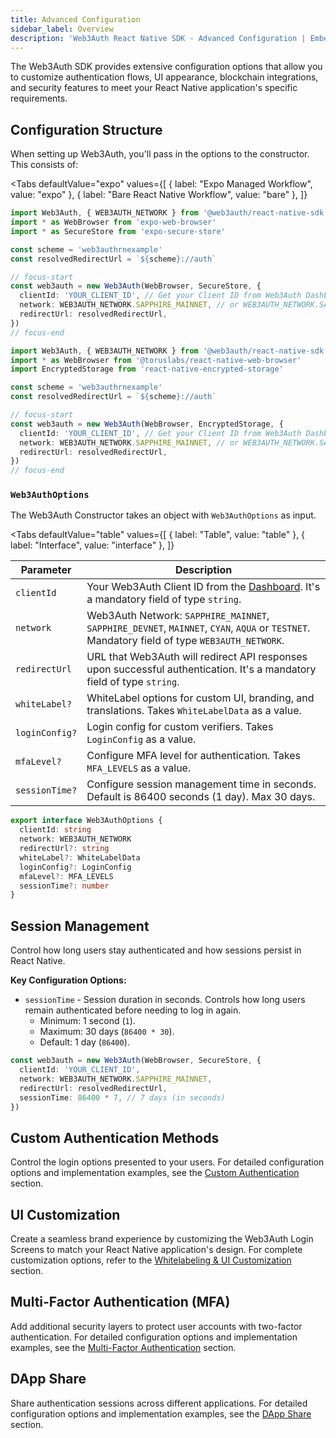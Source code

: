 ```yaml
---
title: Advanced Configuration
sidebar_label: Overview
description: 'Web3Auth React Native SDK - Advanced Configuration | Embedded Wallets'
---
```



The Web3Auth SDK provides extensive configuration options that allow you to customize authentication flows, UI appearance, blockchain integrations, and security features to meet your React Native application's specific requirements.

## Configuration Structure

When setting up Web3Auth, you'll pass in the options to the constructor. This consists of:

<Tabs
  defaultValue="expo"
  values={[
    { label: "Expo Managed Workflow", value: "expo" },
    { label: "Bare React Native Workflow", value: "bare" },
  ]}
>

<TabItem value="expo">

```typescript
import Web3Auth, { WEB3AUTH_NETWORK } from '@web3auth/react-native-sdk'
import * as WebBrowser from 'expo-web-browser'
import * as SecureStore from 'expo-secure-store'

const scheme = 'web3authrnexample'
const resolvedRedirectUrl = `${scheme}://auth`

// focus-start
const web3auth = new Web3Auth(WebBrowser, SecureStore, {
  clientId: 'YOUR_CLIENT_ID', // Get your Client ID from Web3Auth Dashboard
  network: WEB3AUTH_NETWORK.SAPPHIRE_MAINNET, // or WEB3AUTH_NETWORK.SAPPHIRE_DEVNET
  redirectUrl: resolvedRedirectUrl,
})
// focus-end
```

</TabItem>

<TabItem value="bare">

```typescript
import Web3Auth, { WEB3AUTH_NETWORK } from '@web3auth/react-native-sdk'
import * as WebBrowser from '@toruslabs/react-native-web-browser'
import EncryptedStorage from 'react-native-encrypted-storage'

const scheme = 'web3authrnexample'
const resolvedRedirectUrl = `${scheme}://auth`

// focus-start
const web3auth = new Web3Auth(WebBrowser, EncryptedStorage, {
  clientId: 'YOUR_CLIENT_ID', // Get your Client ID from Web3Auth Dashboard
  network: WEB3AUTH_NETWORK.SAPPHIRE_MAINNET, // or WEB3AUTH_NETWORK.SAPPHIRE_DEVNET
  redirectUrl: resolvedRedirectUrl,
})
// focus-end
```

</TabItem>
</Tabs>

### `Web3AuthOptions`

The Web3Auth Constructor takes an object with `Web3AuthOptions` as input.

<Tabs
  defaultValue="table"
  values={[
    { label: "Table", value: "table" },
    { label: "Interface", value: "interface" },
  ]}
>

<TabItem value="table">

| Parameter | Description |
| --- | --- |
| `clientId` | Your Web3Auth Client ID from the [Dashboard](https://dashboard.web3auth.io/). It's a mandatory field of type `string`. |
| `network` | Web3Auth Network: `SAPPHIRE_MAINNET`, `SAPPHIRE_DEVNET`, `MAINNET`, `CYAN`, `AQUA` or `TESTNET`. Mandatory field of type `WEB3AUTH_NETWORK`. |
| `redirectUrl` | URL that Web3Auth will redirect API responses upon successful authentication. It's a mandatory field of type `string`. |
| `whiteLabel?` | WhiteLabel options for custom UI, branding, and translations. Takes `WhiteLabelData` as a value. |
| `loginConfig?` | Login config for custom verifiers. Takes `LoginConfig` as a value. |
| `mfaLevel?` | Configure MFA level for authentication. Takes `MFA_LEVELS` as a value. |
| `sessionTime?` | Configure session management time in seconds. Default is 86400 seconds (1 day). Max 30 days. |

</TabItem>

<TabItem value="interface">

```typescript
export interface Web3AuthOptions {
  clientId: string
  network: WEB3AUTH_NETWORK
  redirectUrl?: string
  whiteLabel?: WhiteLabelData
  loginConfig?: LoginConfig
  mfaLevel?: MFA_LEVELS
  sessionTime?: number
}
```

</TabItem>
</Tabs>

## Session Management

Control how long users stay authenticated and how sessions persist in React Native.

**Key Configuration Options:**

- `sessionTime` - Session duration in seconds. Controls how long users remain authenticated before needing to log in again.
  - Minimum: 1 second (`1`).
  - Maximum: 30 days (`86400 * 30`).
  - Default: 1 day (`86400`).

```typescript
const web3auth = new Web3Auth(WebBrowser, SecureStore, {
  clientId: 'YOUR_CLIENT_ID',
  network: WEB3AUTH_NETWORK.SAPPHIRE_MAINNET,
  redirectUrl: resolvedRedirectUrl,
  sessionTime: 86400 * 7, // 7 days (in seconds)
})
```

## Custom Authentication Methods

Control the login options presented to your users. For detailed configuration options and implementation examples, see the [Custom Authentication](./custom-authentication) section.

## UI Customization

Create a seamless brand experience by customizing the Web3Auth Login Screens to match your React Native application's design. For complete customization options, refer to the [Whitelabeling & UI Customization](./whitelabel) section.

## Multi-Factor Authentication (MFA)

Add additional security layers to protect user accounts with two-factor authentication. For detailed configuration options and implementation examples, see the [Multi-Factor Authentication](./mfa) section.

## DApp Share

Share authentication sessions across different applications. For detailed configuration options and implementation examples, see the [DApp Share](./dapp-share) section.
